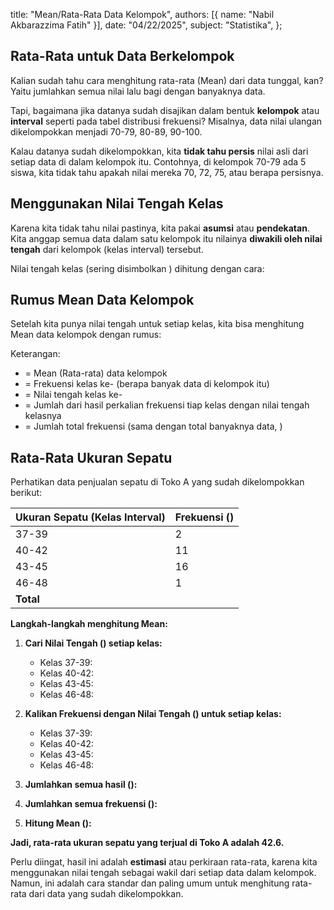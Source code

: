   title: "Mean/Rata-Rata Data Kelompok",
  authors: [{ name: "Nabil Akbarazzima Fatih" }],
  date: "04/22/2025",
  subject: "Statistika",
};

## Rata-Rata untuk Data Berkelompok

Kalian sudah tahu cara menghitung rata-rata (Mean) dari data tunggal, kan? Yaitu jumlahkan semua nilai lalu bagi dengan banyaknya data.

<BlockMath math="\bar{x} = \frac{\sum x_i}{n}" />

Tapi, bagaimana jika datanya sudah disajikan dalam bentuk **kelompok** atau **interval** seperti pada tabel distribusi frekuensi? Misalnya, data nilai ulangan dikelompokkan menjadi 70-79, 80-89, 90-100.

Kalau datanya sudah dikelompokkan, kita **tidak tahu persis** nilai asli dari setiap data di dalam kelompok itu. Contohnya, di kelompok 70-79 ada 5 siswa, kita tidak tahu apakah nilai mereka 70, 72, 75, atau berapa persisnya.

## Menggunakan Nilai Tengah Kelas

Karena kita tidak tahu nilai pastinya, kita pakai **asumsi** atau **pendekatan**. Kita anggap semua data dalam satu kelompok itu nilainya **diwakili oleh nilai tengah** dari kelompok (kelas interval) tersebut.

Nilai tengah kelas (sering disimbolkan <InlineMath math="x_i" />) dihitung dengan cara:

<BlockMath math="x_i = \frac{\text{Batas Bawah Kelas} + \text{Batas Atas Kelas}}{2}" />

## Rumus Mean Data Kelompok

Setelah kita punya nilai tengah untuk setiap kelas, kita bisa menghitung Mean data kelompok dengan rumus:

<BlockMath math="\bar{x} = \frac{\sum (f_i \times x_i)}{\sum f_i}" />

Keterangan:

- <InlineMath math="\bar{x}" /> = Mean (Rata-rata) data kelompok
- <InlineMath math="f_i" /> = Frekuensi kelas ke-
  <InlineMath math="i" /> (berapa banyak data di kelompok itu)
- <InlineMath math="x_i" /> = Nilai tengah kelas ke-
  <InlineMath math="i" />
- <InlineMath math="\sum (f_i \times x_i)" /> = Jumlah dari hasil perkalian frekuensi
  tiap kelas dengan nilai tengah kelasnya
- <InlineMath math="\sum f_i" /> = Jumlah total frekuensi (sama dengan total banyaknya
  data, <InlineMath math="n" />)

## Rata-Rata Ukuran Sepatu

Perhatikan data penjualan sepatu di Toko A yang sudah dikelompokkan berikut:

| Ukuran Sepatu (Kelas Interval) | Frekuensi (<InlineMath math="f_i" />) |
| :----------------------------- | :------------------------------------ |
| 37-39                          | 2                                     |
| 40-42                          | 11                                    |
| 43-45                          | 16                                    |
| 46-48                          | 1                                     |
| **Total**                      | **<InlineMath math="n=30" />**        |

**Langkah-langkah menghitung Mean:**

1.  **Cari Nilai Tengah (<InlineMath math="x_i" />) setiap kelas:**

    - Kelas 37-39: <InlineMath math="x_1 = (37+39)/2 = 38" />
    - Kelas 40-42: <InlineMath math="x_2 = (40+42)/2 = 41" />
    - Kelas 43-45: <InlineMath math="x_3 = (43+45)/2 = 44" />
    - Kelas 46-48: <InlineMath math="x_4 = (46+48)/2 = 47" />

2.  **Kalikan Frekuensi dengan Nilai Tengah (<InlineMath math="f_i \times x_i" />) untuk setiap kelas:**

    - Kelas 37-39: <InlineMath math="2 \times 38 = 76" />
    - Kelas 40-42: <InlineMath math="11 \times 41 = 451" />
    - Kelas 43-45: <InlineMath math="16 \times 44 = 704" />
    - Kelas 46-48: <InlineMath math="1 \times 47 = 47" />

3.  **Jumlahkan semua hasil (<InlineMath math="\sum (f_i \times x_i)" />):**

    <BlockMath math="\sum (f_i \times x_i) = 76 + 451 + 704 + 47 = 1278" />

4.  **Jumlahkan semua frekuensi (<InlineMath math="\sum f_i" />):**

    <BlockMath math="\sum f_i = 2 + 11 + 16 + 1 = 30" />

5.  **Hitung Mean (<InlineMath math="\bar{x}" />):**
    <BlockMath math="\bar{x} = \frac{\sum (f_i \times x_i)}{\sum f_i} = \frac{1278}{30} = 42.6" />

**Jadi, rata-rata ukuran sepatu yang terjual di Toko A adalah 42.6.**

Perlu diingat, hasil ini adalah **estimasi** atau perkiraan rata-rata, karena kita menggunakan nilai tengah sebagai wakil dari setiap data dalam kelompok. Namun, ini adalah cara standar dan paling umum untuk menghitung rata-rata dari data yang sudah dikelompokkan.
